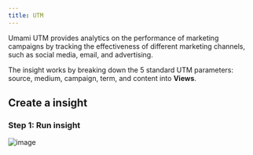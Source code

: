 ```yaml
---
title: UTM
---
```


Umami UTM provides analytics on the performance of marketing campaigns by tracking the effectiveness of different marketing channels, such as social media, email, and advertising.

The insight works by breaking down the 5 standard UTM parameters: source, medium, campaign, term, and content into **Views**.

## Create a insight

### Step 1: Run insight

![image](/images/docs/v3/utm-details.png)
